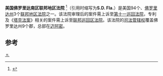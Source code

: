 {{Infobox U.S. district court
|district name =  美国佛罗里达南区联邦地区法院
|abbrev = S.D. Fla.
|appeals to = 第十一巡回
|map image name = 
|map image width = 200
|map image caption = 
|seal = 
|seal size = 160
|established = 1847年2月23日 
|judges assigned = 18
|chief judge =Federico A. Moreno
|official site = http://www.flsd.uscourts.gov
}}

'''美国佛罗里达南区联邦地区法院''' <ref name="中文名参考">{{cite web | url=http://www.sipo.gov.cn/ztzl/ywzt/zlsd/200902/t20090227_442509.html | title=中文名参考 | accessdate=2013-08-08 | deadurl=yes | archiveurl=https://web.archive.org/web/20140418220831/http://www.sipo.gov.cn/ztzl/ywzt/zlsd/200902/t20090227_442509.html | archivedate=2014-04-18 }}</ref>（引用时缩写为'''S.D. Fla.'''）是美国94个、[[佛罗里达州|佛罗里达州]]3个[[联邦地区法院|联邦地区法院]]之一。该法院审理后的案件需上诉至[[美国联邦第十一巡回上诉法院|第十一巡回法院]]，专利及《[[塔克法案|塔克法案]]》相关的案件需上诉至[[联邦巡回区法院|联邦巡回区法院]]。该法院的[[司法管辖权|司法管辖权]]覆盖佛罗里达州9个郡，总部在[[迈阿密|迈阿密]]。

==参考==
{{reflist}}
{{联邦地区法院}}

[[Category:美国联邦地区法院|⒒]]